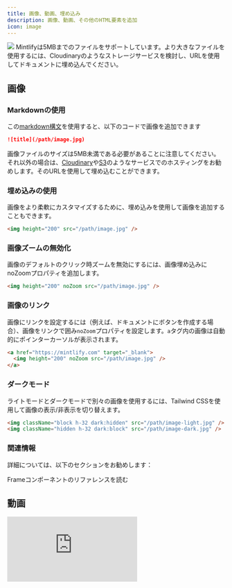 ```yaml
---
title: 画像、動画、埋め込み
description: 画像、動画、その他のHTML要素を追加
icon: image
---
```


<img className="rounded-xl" src="https://mintlify-assets.b-cdn.net/bigbend.jpg" />

<Info>
  Mintlifyは5MBまでのファイルをサポートしています。より大きなファイルを使用するには、Cloudinaryのようなストレージサービスを検討し、URLを使用してドキュメントに埋め込んでください。
</Info>

## 画像

### Markdownの使用

この[markdown構文](https://www.markdownguide.org/basic-syntax/#images)を使用すると、以下のコードで画像を追加できます

```md
![title](/path/image.jpg)
```

画像ファイルのサイズは5MB未満である必要があることに注意してください。それ以外の場合は、[Cloudinary](https://cloudinary.com/)や[S3](https://aws.amazon.com/s3/)のようなサービスでのホスティングをお勧めします。そのURLを使用して埋め込むことができます。

### 埋め込みの使用

画像をより柔軟にカスタマイズするために、埋め込みを使用して画像を追加することもできます。

```html
<img height="200" src="/path/image.jpg" />
```

### 画像ズームの無効化

画像のデフォルトのクリック時ズームを無効にするには、画像埋め込みにnoZoomプロパティを追加します。

```html
<img height="200" noZoom src="/path/image.jpg" />
```

### 画像のリンク

画像にリンクを設定するには（例えば、ドキュメントにボタンを作成する場合）、画像をリンクで囲み`noZoom`プロパティを設定します。`a`タグ内の画像は自動的にポインターカーソルが表示されます。

```html
<a href="https://mintlify.com" target="_blank">
  <img height="200" noZoom src="/path/image.jpg" />
</a>
```

### ダークモード

ライトモードとダークモードで別々の画像を使用するには、Tailwind CSSを使用して画像の表示/非表示を切り替えます。

```html
<img className="block h-32 dark:hidden" src="/path/image-light.jpg" />
<img className="hidden h-32 dark:block" src="/path/image-dark.jpg" />
```

### 関連情報

詳細については、以下のセクションをお勧めします：

<Card title="Frame Component Reference" icon="frame" href="/content/components/frames">
  Frameコンポーネントのリファレンスを読む
</Card>

## 動画

<iframe className="w-full aspect-video rounded-xl" src="https://www.youtube.com/embed/4KzFe50RQkQ" title="YouTube video player" frameBorder="0" allow="accelerometer; autoplay; clipboard-write; encrypted-media; gyroscope; picture-in-picture" allowFullScreen />

<br />

<Tip>
  Mintlifyは[MarkdownでのHTMLタグ](https://www.markdownguide.org/basic-syntax/#html)をサポートしています。これは、HTMLタグをMarkdown構文の代わりに使用したい場合に便利で、無限の柔軟性でドキュメントを作成することができます。
</Tip>

YouTubeの動画には以下を使用します：

```html
<iframe
  width="560"
  height="315"
  src="https://www.youtube.com/embed/4KzFe50RQkQ"
  title="YouTube video player"
  frameborder="0"
  allow="accelerometer; autoplay; clipboard-write; encrypted-media; gyroscope; picture-in-picture"
  allowfullscreen
></iframe>
```

その他の動画には以下を使用します：

```html
<video
  controls
  className="w-full aspect-video"
  src="link-to-your-video.com"
></video>
```

動画を自動再生するには以下を使用します：

```html
<video
  autoPlay
  muted
  loop
  playsInline
  className="w-full aspect-video"
  src="link-to-your-video.com"
></video>
```

<Warning>
  MintlifyはJSX構文に準拠する必要があるため、二重語の属性はキャメルケースで記述する必要があります：autoPlay、playsInline。
</Warning>

## iFrame

ドキュメント内に別のHTMLページを読み込みます。

```html
<iframe src="https://www.youtube.com/embed/4KzFe50RQkQ"> </iframe>
```

<Tip>
  必須ではありませんが、`alt`と`title`属性を画像に追加することをお勧めします。より良いSEOとアクセシビリティのために。詳細は[画像SEO](https://yoast.com/image-seo-alt-tag-and-title-tag-optimization/)をご覧ください。
</Tip>
